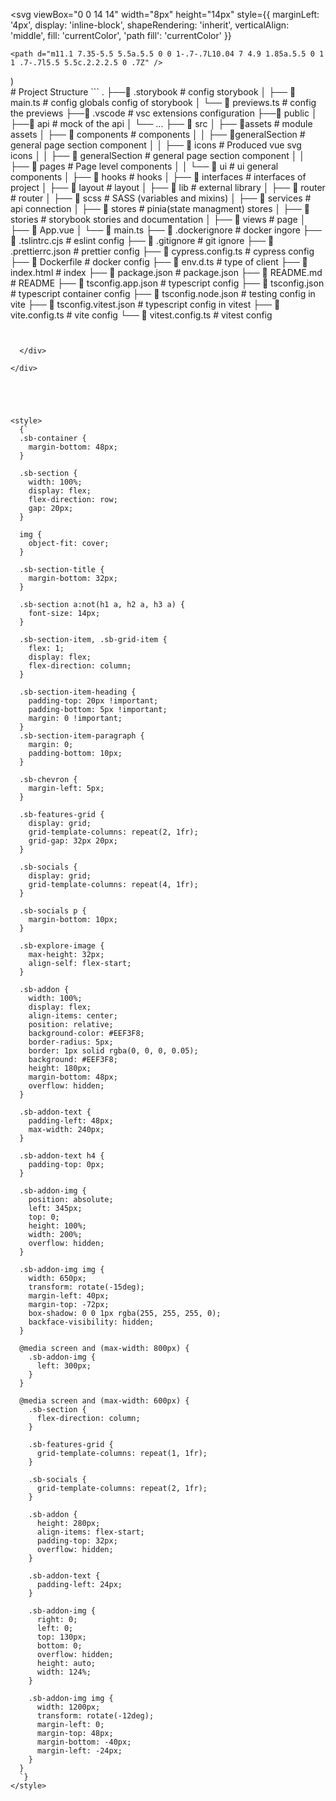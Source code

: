 
  <svg
    viewBox="0 0 14 14"
    width="8px"
    height="14px"
    style={{
      marginLeft: '4px',
      display: 'inline-block',
      shapeRendering: 'inherit',
      verticalAlign: 'middle',
      fill: 'currentColor',
      'path fill': 'currentColor'
    }}
  >
    <path d="m11.1 7.35-5.5 5.5a.5.5 0 0 1-.7-.7L10.04 7 4.9 1.85a.5.5 0 1 1 .7-.7l5.5 5.5c.2.2.2.5 0 .7Z" />
  </svg>
)

<Meta title="Project Structure" />

<div className="sb-container">
  <div className='sb-section-title'>
    # Project Structure
```
.
├──📂 .storybook               # config storybook
│   ├── 📜 main.ts             # config globals config of storybook
│   └── 📜 previews.ts         # config the previews
├──📂 .vscode                  # vsc extensions configuration
├──📂 public
│   ├──📂 api                  # mock of the api
│   └── ...
├── 📂 src
│   ├── 📂assets               # module assets
│   ├── 📂 components          # components
│   │   ├── 📂generalSection   # general page section component
│   │   ├── 📂 icons           # Produced vue svg icons
│   │   ├── 📂 generalSection  # general page section component
│   │   ├── 📂 pages           # Page level components
│   │   └── 📂 ui              # ui general components
│   ├── 📂 hooks               # hooks
│   ├── 📂 interfaces          # interfaces of project
│   ├── 📂 layout              # layout
│   ├── 📂 lib                 # external library
│   ├── 📂 router              # router
│   ├── 📂 scss                #  SASS (variables and mixins)
│   ├── 📂 services            #  api connection
│   ├── 📂 stores              #  pinia(state managment) stores
│   ├── 📂 stories             # storybook stories and documentation
│   ├── 📂 views               # page
│   ├── 📜 App.vue
│   └── 📜 main.ts
├── 📜 .dockerignore           # docker ingore
├── 📜 .tslintrc.cjs           # eslint config
├── 📜 .gitignore              # git ignore
├── 📜 .prettierrc.json        # prettier config
├── 📜 cypress.config.ts       # cypress config
├── 📜 Dockerfile              # docker config
├── 📜 env.d.ts                # type of client
├── 📜 index.html              # index
├── 📜 package.json            # package.json
├── 📜 README.md               # README
├── 📜 tsconfig.app.json       # typescript config
├── 📜 tsconfig.json           # typescript container config
├── 📜 tsconfig.node.json      # testing config in vite
├── 📜 tsconfig.vitest.json    # typescript config in vitest
├── 📜 vite.config.ts          # vite config
└── 📜 vitest.config.ts        # vitest config

```


  </div>

</div>





<style>
  {`
  .sb-container {
    margin-bottom: 48px;
  }

  .sb-section {
    width: 100%;
    display: flex;
    flex-direction: row;
    gap: 20px;
  }

  img {
    object-fit: cover;
  }

  .sb-section-title {
    margin-bottom: 32px;
  }

  .sb-section a:not(h1 a, h2 a, h3 a) {
    font-size: 14px;
  }

  .sb-section-item, .sb-grid-item {
    flex: 1;
    display: flex;
    flex-direction: column;
  }

  .sb-section-item-heading {
    padding-top: 20px !important;
    padding-bottom: 5px !important;
    margin: 0 !important;
  }
  .sb-section-item-paragraph {
    margin: 0;
    padding-bottom: 10px;
  }

  .sb-chevron {
    margin-left: 5px;
  }

  .sb-features-grid {
    display: grid;
    grid-template-columns: repeat(2, 1fr);
    grid-gap: 32px 20px;
  }

  .sb-socials {
    display: grid;
    grid-template-columns: repeat(4, 1fr);
  }

  .sb-socials p {
    margin-bottom: 10px;
  }

  .sb-explore-image {
    max-height: 32px;
    align-self: flex-start;
  }

  .sb-addon {
    width: 100%;
    display: flex;
    align-items: center;
    position: relative;
    background-color: #EEF3F8;
    border-radius: 5px;
    border: 1px solid rgba(0, 0, 0, 0.05);
    background: #EEF3F8;
    height: 180px;
    margin-bottom: 48px;
    overflow: hidden;
  }

  .sb-addon-text {
    padding-left: 48px;
    max-width: 240px;
  }

  .sb-addon-text h4 {
    padding-top: 0px;
  }

  .sb-addon-img {
    position: absolute;
    left: 345px;
    top: 0;
    height: 100%;
    width: 200%;
    overflow: hidden;
  }

  .sb-addon-img img {
    width: 650px;
    transform: rotate(-15deg);
    margin-left: 40px;
    margin-top: -72px;
    box-shadow: 0 0 1px rgba(255, 255, 255, 0);
    backface-visibility: hidden;
  }

  @media screen and (max-width: 800px) {
    .sb-addon-img {
      left: 300px;
    }
  }

  @media screen and (max-width: 600px) {
    .sb-section {
      flex-direction: column;
    }

    .sb-features-grid {
      grid-template-columns: repeat(1, 1fr);
    }

    .sb-socials {
      grid-template-columns: repeat(2, 1fr);
    }

    .sb-addon {
      height: 280px;
      align-items: flex-start;
      padding-top: 32px;
      overflow: hidden;
    }

    .sb-addon-text {
      padding-left: 24px;
    }

    .sb-addon-img {
      right: 0;
      left: 0;
      top: 130px;
      bottom: 0;
      overflow: hidden;
      height: auto;
      width: 124%;
    }

    .sb-addon-img img {
      width: 1200px;
      transform: rotate(-12deg);
      margin-left: 0;
      margin-top: 48px;
      margin-bottom: -40px;
      margin-left: -24px;
    }
  }
  `}
</style>
```
